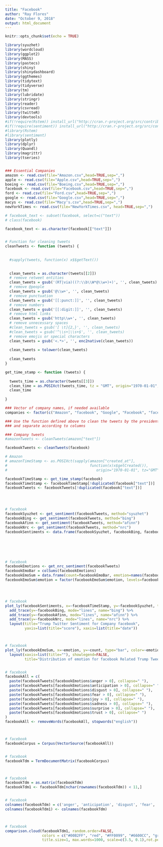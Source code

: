---
title: "Facebook"
author: "Ray Flores"
date: "October 9, 2018"
output: html_document
---


```{r setup, include=FALSE}
knitr::opts_chunk$set(echo = TRUE)

library(syuzhet)
library(wordcloud)
library(ggplot2)
library(MASS)
library(pastecs)
library(shiny)
library(shinydashboard)
library(ggthemes)
library(tidytext)
library(tidyverse)
library(tm)
library(lubridate)
library(stringr)
library(reader)
library(csvread)
library(twitteR)
library(devtools)
#if(!require(Rstem)) install_url("http://cran.r-project.org/src/contrib/Archive/Rstem/Rstem_0.4-1.tar.gz")
#if(!require(sentiment)) install_url("http://cran.r-project.org/src/contrib/Archive/sentiment/sentiment_0.2.tar.gz")
#library(Rstem)
#library(sentiment)
library(plotly)
library(dplyr)
library(Quandl)
library(magrittr)
library(tseries)


### Essential Companies
amazon <- read.csv(file="Amazon.csv",head=TRUE,sep=",")
apple <- read.csv(file="Apple.csv",head=TRUE,sep=",")
boeing <- read.csv(file="Boeing.csv",head=TRUE,sep=",")
facebook <- read.csv(file="Facebook.csv",head=TRUE,sep=",")
ford <- read.csv(file="Ford.csv",head=TRUE,sep=",")
google <- read.csv(file="Google.csv",head=TRUE,sep=",")
macys <- read.csv(file="Macy's.csv",head=TRUE,sep=",")
newYorkTimes <- read.csv(file="NewYorkTimes.csv", head=TRUE,sep=",")

# facebook_text <- subset(facebook, select=c("text"))
# class(facebook)

facebook_text <- as.character(facebook[["text"]])


# Function for cleaning tweets
cleanTweets <- function (tweets) {
  
  
  #sapply(tweets, function(x) x$$getText())
  
  
  clean_tweets = as.character(tweets[[2]])
  # remove retweet entities
  clean_tweets = gsub('(RT|via)((?:\\b\\W*@\\w+)+)', '', clean_tweets)
  # remove @people
  clean_tweets = gsub('@\\w+', '', clean_tweets)
  # remove punctuation
  clean_tweets = gsub('[[:punct:]]', '', clean_tweets)
  # remove numbers
  clean_tweets = gsub('[[:digit:]]', '', clean_tweets)
  # remove html links
  clean_tweets = gsub('http\\w+', '', clean_tweets)
  # remove unnecessary spaces
  #clean_tweets = gsub('[ \t]{2,}', '', clean_tweets)
  #clean_tweets = gsub('^\\s+|\\s+$', '', clean_tweets)
  # remove emojis or special characters
  clean_tweets = gsub('<.*>', '', enc2native(clean_tweets))
  
  clean_tweets = tolower(clean_tweets)
  
  clean_tweets
}

get_time_stamp <- function (tweets) {
  
  tweets_time = as.character(tweets[[3]])
  clean_time = as.POSIXct(tweets_time, tz = "GMT", origin="1970-01-01", format = "%D %k ")
  clean_time
  
}

### Vector of company names, if needed available
companies <- factor(c("Amazon", "facebook", "Google", "Facebook", "facebook", "Ford"))

### Use the function defined above to clean the tweets by the president 
### and separate according to columns 

### Company tweets
#amazonTweets <- cleanTweets(amazon["text"])

facebookTweets <- cleanTweets(facebook)

# Amazon
# amazonTimeStamp <- as.POSIXct(sapply(amazon["created_at"], 
#                                      function(x)x$getCreated()), 
#                                         origin="1970-01-01", tz="GMT")

facebookTimeStamp <- get_time_stamp(facebook)
facebookTimeStamp <- facebookTimeStamp[!duplicated(facebook["text"])]
facebookTweets <- facebookTweets[!duplicated(facebook["text"])]




# facebook
facebookSyuzhet <- get_sentiment(facebookTweets, method="syuzhet")
facebookBing <- get_sentiment(facebookTweets, method="bing")
facebookAfinn <- get_sentiment(facebookTweets, method="afinn")
facebookNrc <- get_sentiment(facebookTweets, method="nrc")
facebookSentiments <- data.frame(facebookSyuzhet, facebookBing, facebookAfinn, facebookNrc, facebookTimeStamp)






# facebook
facebookEmotions <- get_nrc_sentiment(facebookTweets)
facebookEmoBar = colSums(facebookEmotions)
facebookEmoSum = data.frame(count=facebookEmoBar, emotion=names(facebookEmoBar))
facebookEmoSum$emotion = factor(facebookEmoSum$emotion, levels=facebookEmoSum$emotion[order(facebookEmoSum$count, decreasing = TRUE)])




# facebook
plot_ly(facebookSentiments, x=~facebookTimeStamp, y=~facebookSyuzhet, type="scatter", mode="jitter", name="syuzhet") %>%
  add_trace(y=~facebookBing, mode="lines", name="bing") %>%
  add_trace(y=~facebookAfinn, mode="lines", name="afinn") %>%
  add_trace(y=~facebookNrc, mode="lines", name="nrc") %>%
  layout(title="Trump Twitter Sentiment for Company facebook",
         yaxis=list(title="score"), xaxis=list(title="date"))



# facebook
plot_ly(facebookEmoSum, x=~emotion, y=~count, type="bar", color=~emotion) %>%
  layout(xaxis=list(title=""), showlegend=FALSE,
         title="Distribution of emotion for facebook Related Trump Tweets")


# facebook
facebookAll = c(
  paste(facebookTweets[facebookEmotions$anger > 0], collapse=" "),
  paste(facebookTweets[facebookEmotions$anticipation > 0], collapse=" "),
  paste(facebookTweets[facebookEmotions$disgust > 0], collapse=" "),
  paste(facebookTweets[facebookEmotions$fear > 0], collapse=" "),
  paste(facebookTweets[facebookEmotions$joy > 0], collapse=" "),
  paste(facebookTweets[facebookEmotions$sadness > 0], collapse=" "),
  paste(facebookTweets[facebookEmotions$surprise > 0], collapse=" "),
  paste(facebookTweets[facebookEmotions$trust > 0], collapse=" ")
)
facebookAll <- removeWords(facebookAll, stopwords("english"))



# facebook
facebookCorpus = Corpus(VectorSource(facebookAll))


# facebook
facebookTdm = TermDocumentMatrix(facebookCorpus)



# facebook
facebookTdm = as.matrix(facebookTdm)
facebookTdm1 <- facebookTdm[nchar(rownames(facebookTdm)) < 11,]


# facebook
colnames(facebookTdm) = c('anger', 'anticipation', 'disgust', 'fear', 'joy', 'sadness', 'surprise', 'trust')
colnames(facebookTdm1) <- colnames(facebookTdm)



# facebook
comparison.cloud(facebookTdm1, random.order=FALSE,
                 colors = c("#00B2FF", "red", "#FF0099", "#6600CC", "green", "orange", "blue", "brown"),
                 title.size=1, max.words=1000, scale=c(3.5, 0.1),rot.per=0.4)


```